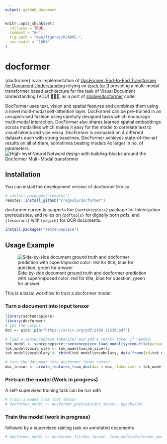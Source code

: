 ```yaml
---
output: github_document
---
```


<!-- README.md is generated from README.Rmd. Please edit that file -->

```r
knitr::opts_chunk$set(
  collapse = TRUE,
  comment = "#>",
  fig.path = "man/figures/README-",
  out.width = "100%"
)
```

# docformer

<!-- badges: start -->
<!-- badges: end -->

{docformer} is an implementation of [DocFormer: End-to-End Transformer for Document Understanding](https://arxiv.org/abs/2106.11539) relying on [torch for R](https://torch.mlverse.org/resources/) providing a multi-modal transformer based architecture for the task of Visual Document Understanding (VDU) 📄📄📄, as a port of [shabie/docformer](https://github.com/shabie/docformer) code.

DocFormer uses text, vision and spatial features and combines them using a novel multi-modal self-attention layer. DocFormer can be pre-trained in an unsupervised fashion using carefully designed tasks which encourage multi-modal interaction. DocFormer also shares learned spatial embeddings across modalities which makes it easy for the model to correlate text to visual tokens and vice versa. DocFormer is evaluated on 4 different datasets each with strong baselines. DocFormer achieves state-of-the-art results on all of them, sometimes beating models 4x larger in no. of parameters.
![High-level Neural Netword design with building-blocks around the Docformer Multi-Modal transformer \label{High-level design}](man/figure/Simplistic_design.jpg)

## Installation

You can install the development version of docformer like so:

```r
# install.packages("remotes")
remotes::install_github("cregouby/docformer")
```

docformer currently supports the `{sentencepiece}` package for
tokenization prerequisites, and relies on `{pdftools}` for digitally born pdfs, and `{tesseract}` with `{magick}` for OCR documents.

```r
install.packages("sentencepiece")
```

## Usage Example

![Side-by-side document ground truth and docformer prediction with superimposed color: red for title, blue for question, green for answer \label{Side-by-side ground truth and docformer prediction}](man/figure/README_result.jpg)

This is a basic workflow to train a docformer model:

### Turn a document into input tensor

```r
library(sentencepiece)
library(docformer)
# get the corpus
doc <- pins::pin("https://arxiv.org/pdf/2106.11539.pdf")

# load a sentencepiece tokenizer and add a <mask> token if needed
tok_model <- sentencepiece::sentencepiece_load_model(system.file(package="sentencepiece", "models/nl-fr-dekamer.model"))
tok_model$vocab_size <- tok_model$vocab_size+1L
tok_model$vocabulary <- rbind(tok_model$vocabulary, data.frame(id=tok_model$vocab_size, subword="<mask>"))

# turn the document into docformer input tensor
doc_tensor <- create_features_from_doc(doc = doc, tokenizer = tok_model)
```

### Pretrain the model (Work in progress)
A self-supervised training task can be run with

```r
# train a model from that tensor
# docformer_model <- docformer_pretrain(doc_tensor, epochs=30)

```

### Train the model (work in progress)
followed by a supervised raining task on annotated documents
```r
# docformer_model <- docformer_fit(doc_tensor, from_model=docformer_model, epochs=30)
```

